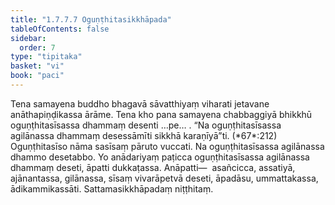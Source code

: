 ```yaml
---
title: "1.7.7.7 Oguṇṭhitasikkhāpada"
tableOfContents: false
sidebar:
  order: 7
type: "tipitaka"
basket: "vi"
book: "paci"
---
```



<DynamicBreadcrumb />

<Division number="644" book="paci" e="ch" v="2" p="266">

<Paragraph number="2034" book="paci">
Tena samayena buddho bhagavā sāvatthiyaṃ viharati jetavane anāthapiṇḍikassa ārāme. Tena kho pana samayena chabbaggiyā bhikkhū oguṇṭhitasīsassa dhammaṃ desenti …pe… .
</Paragraph>

<Paragraph number="2035" book="paci">
<Emphasis>“Na oguṇṭhitasīsassa agilānassa dhammaṃ desessāmīti sikkhā karaṇīyā”</Emphasis>ti. (*67*:<Emphasis>212</Emphasis>)
</Paragraph>

<Paragraph number="2036" book="paci">
<Emphasis>Oguṇṭhitasīso</Emphasis> nāma sasīsaṃ pāruto vuccati.
</Paragraph>

<Paragraph number="2037" book="paci">
Na oguṇṭhitasīsassa agilānassa dhammo desetabbo. Yo anādariyaṃ paṭicca oguṇṭhitasīsassa agilānassa dhammaṃ deseti, āpatti dukkaṭassa.
</Paragraph>

<Paragraph number="2038" book="paci">
Anāpatti—  asañcicca, assatiyā, ajānantassa, gilānassa, sīsaṃ vivarāpetvā deseti, āpadāsu, ummattakassa, ādikammikassāti.

</Paragraph>
</Division>

<Paragraph number="2039" type="center" book="paci">
Sattamasikkhāpadaṃ niṭṭhitaṃ.
</Paragraph>